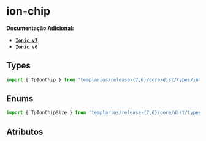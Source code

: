 
<Meta of={chipStories} />

# ion-chip

**Documentação Adicional:**

- **[`Ionic v7`](https://ionicframework.com/docs/api/chip)**
- **[`Ionic v6`](https://ionicframework.com/docs/v6/api/chip)**

## Types

```ts
import { TpIonChip } from 'templarios/release-{7,6}/core/dist/types/interfaces';
```

## Enums

```ts
import { TpIonChipSize } from 'templarios/release-{7,6}/core/dist/types/interfaces';
```

## Atributos

<Canvas of={chipStories.Default} />
<Controls of={chipStories.Default} />
